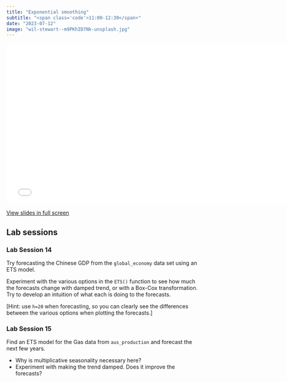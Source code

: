 ```yaml
---
title: "Exponential smoothing"
subtitle: "<span class='code'>11:00-12:30</span>"
date: "2023-07-12"
image: "wil-stewart--m9PKhID7Nk-unsplash.jpg"
---
```


<!-- Materials will be distributed sooner to the event. -->

```{=html}
<embed src="../../materials/07_ets.pdf" type="application/pdf" width="750px" height="420px">
```

[View slides in full screen](../../materials/07_ets.pdf)

## Lab sessions

### Lab Session 14

Try forecasting the Chinese GDP from the `global_economy` data set using an ETS model.

Experiment with the various options in the `ETS()` function to see how much the forecasts change with damped trend, or with a Box-Cox transformation. Try to develop an intuition of what each is doing to the forecasts.

[Hint: use `h=20` when forecasting, so you can clearly see the differences between the various options when plotting the forecasts.]

### Lab Session 15

Find an ETS model for the Gas data from `aus_production` and forecast the next few years.

  * Why is multiplicative seasonality necessary here?
  * Experiment with making the trend damped. Does it improve the forecasts?
